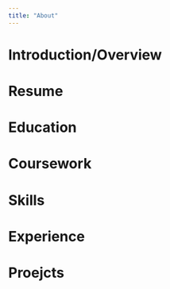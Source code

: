 ```yaml
---
title: "About"
---
```


# Introduction/Overview

# Resume

# Education

# Coursework

# Skills

# Experience

# Proejcts